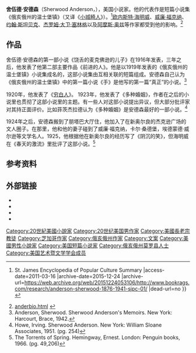 {{Infobox Writer
| name        = 舍伍德·安德森<br />Sherwood Anderson
| birthname   =
| image       = Sherwood Anderson (1933).jpg
| caption     = 1933年时的安德森
| birthdate   = {{birth date|1876|9|13|mf=y}}
| birthplace  = [[美國|美國]][[俄亥俄州|俄亥俄州]]{{link-en|康登 (俄亥俄州)|Camden, Ohio|康登}}
| deathdate   = {{death date and age|1941|3|8|1876|9|13}}
| deathplace  = [[巴拿马|巴拿马]][[科隆_(巴拿馬)|科隆]]
| occupation  = 作家
| movement    =
| notableworks = 《[[小城畸人|小城畸人]]》
| influences  = 
| influenced  = [[欧内斯特·海明威|欧内斯特·海明威]]、[[威廉·福克纳|威廉·福克纳]]、[[约翰·斯坦贝克|约翰·斯坦贝克]]、[[杰罗姆·大卫·塞林格|杰罗姆·大卫·塞林格]]、[[查理·布考斯基|查尔斯·布科夫斯基]]、[[约翰·范特|约翰·范特]]、[[雷·布萊伯利|雷·布雷德伯里]]
| signature = SAndersonSig.jpg
}}
'''舍伍德·安德森'''（Sherwood Anderson，{{bd|1876年|9月13日|1941年|3月8日|}}），美国小说家。他的代表作是短篇小说集《俄亥俄州的温士堡镇》（又译《[[小城畸人|小城畸人]]》）。<ref>{{Cite web |url=http://www.bookrags.com/research/anderson-sherwood-1876-1941-sjpc-01/ |title=Anderson, Sherwood (1876-1941) {{!}} St. James Encyclopedia of Popular Culture Summary |access-date=2011-03-16 |archive-date=2015-12-24 |archive-url=https://web.archive.org/web/20151224053106/http://www.bookrags.com/research/anderson-sherwood-1876-1941-sjpc-01/ |dead-url=no }}</ref>[[欧内斯特·海明威|欧内斯特·海明威]]、[[威廉·福克纳|威廉·福克纳]]、[[约翰·斯坦贝克|约翰·斯坦贝克]]、[[杰罗姆·大卫·塞林格|杰罗姆·大卫·塞林格]]以及[[阿摩斯·奥兹|阿摩斯·奥兹]]等作家都受到他的影响。<ref>[http://oncampus.richmond.edu/academics/journalism/anderbio.html anderbio.html<!-- Bot generated title -->] {{webarchive|url=https://web.archive.org/web/20080514055358/http://oncampus.richmond.edu/academics/journalism/anderbio.html |date=2008-05-14 }}</ref>

== 作品 ==
舍伍德·安德森的第一部小说《饶舌的麦克佛逊的儿子》在1916年发表，三年之后，他发表了他第二部主要作品《前进的人》。他是以1919年发表的《俄亥俄州的温士堡镇》小说集成名的，这部小说集由互相关联的短篇组成。安德森自己认为《俄亥俄州的温士堡镇》中的第一篇小说《手》是他写的第一篇“真正”的小说。<ref>Anderson, Sherwood. Sherwood Anderson's Memoirs. New York: Harcourt, Brace, 1942.</ref>

1920年，他发表了《[[穷白人|穷白人]]》。 1923年，他发表了《多种婚姻》，作者在之后的小说里也贯彻了这部小说里的主题。有一些人对这部小说提出异议，但大部分批评家对其持正面评价。比如菲茨杰拉德认为《多种婚姻》是安德森最好的一部小说。<ref>Howe, Irving. Sherwood Anderson. New York: William Sloane Associates, 1951. (pg. 254)</ref>

1924年之后，安德森搬到了朋塔巴大厅住，他加入了在新奥尔良的杰克逊广场的文人圈子。在那里，他和他的妻子碰到了威廉·福克纳，卡尔·桑德堡，埃德蒙德·威尔逊等文学名人。1925，他根据他在新奥尔良的经历写了《阴沉的笑》，但海明威在《春天的激流》里批评了这部小说。<ref>The Torrents of Spring. Hemingway, Ernest. London: Penguin books, 1966. (pg. 49,206)</ref>

== 参考资料 ==
{{reflist}}

==外部链接==
{{Wikiquotelang|en|Sherwood Anderson|舍伍德·安德森}}
{{Commons category}}
{{Wikisourcelang|en|Author:Sherwood_Anderson|舍伍德·安德森}}
* {{StandardEbooks|Standard Ebooks URL=https://standardebooks.org/ebooks/sherwood-anderson}}
* {{Gutenberg author |id=231}}
* {{Internet Archive author |sname=Sherwood Anderson}}
* {{Librivox author |id=10}}

{{Authority control}}
{{DEFAULTSORT:Anderson, Sherwood}}
[[Category:20世紀美國小說家|Category:20世紀美國小說家]]
[[Category:20世纪美国男作家|Category:20世纪美国男作家]]
[[Category:美國長老宗教徒|Category:美國長老宗教徒]]
[[Category:芝加哥作家|Category:芝加哥作家]]
[[Category:俄亥俄州作家|Category:俄亥俄州作家]]
[[Category:文案|Category:文案]]
[[Category:美國男性小說家|Category:美國男性小說家]]
[[Category:美国短篇小说家|Category:美国短篇小说家]]
[[Category:俄亥俄州莫罗县人士|Category:俄亥俄州莫罗县人士]]
[[Category:美国艺术暨文学学会成员|Category:美国艺术暨文学学会成员]]